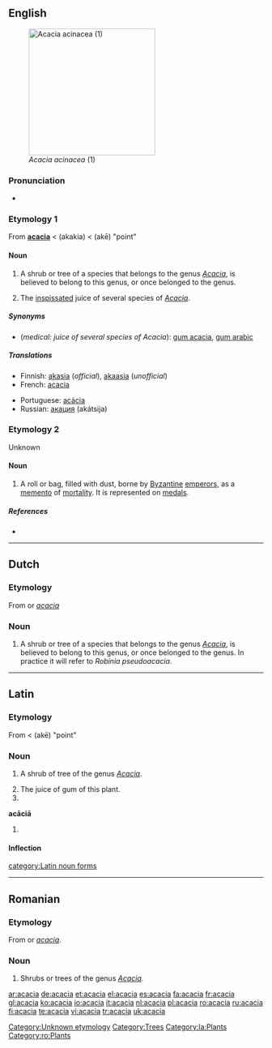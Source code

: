 {{see|Acacia}}
{{commonspar|Acacia}}
==English==
[[Image:Acacia_acinacea_01.jpg|thumb|right|250px|''Acacia acinacea'' (1)]]

===Pronunciation===
*{{audio|en-us-acacia.ogg|Audio (US)}}
*:{{rhymes|eɪʃə}}

===Etymology 1===
From {{L.}} '''[[#Latin|acacia]]''' < {{AGr.}} '''{{polytonic|[[ἀκακία]]}}''' (akakia) < '''{{polytonic|[[ἀκή]]}}''' (akē) "point"

====Noun====
{{en-noun|s|-}}

# {{context|botany|countable}} A shrub or tree of a species that belongs to the genus ''[[Acacia]]'', is believed to belong to this genus, or once belonged to the genus.
# {{context|pharmacy|uncountable}} The [[inspissated]] juice of several species of ''[[Acacia]]''.

=====Synonyms=====
*(''medical: juice of several species of Acacia''): [[gum acacia]], [[gum arabic]]

=====Translations=====
{{trans-top|shrub or tree}}
*Finnish: [[akasia]] (''official''), [[akaasia]] (''unofficial'')
*French: [[#French|acacia]] {{m}}
{{trans-mid}}
*Portuguese: [[acácia]] {{f}}
*Russian: [[акация]] (akátsija) {{f}}
{{trans-bottom}}

===Etymology 2===
Unknown

====Noun====
{{en-noun}}

# {{context|antiquities}} A roll or bag, filled with dust, borne by [[Byzantine]] [[emperor]]s, as a [[memento]] of [[mortality]]. It is represented on [[medal]]s.

=====References=====
*{{R:1913}}

[[Category:Unknown etymology]]
[[Category:Trees]]

----

==Dutch==

===Etymology===
From {{L.|nl}} or {{F.|nl}} ''[[#French|acacia]]''

===Noun===
{{infl|nl|noun|g=mf}}

# {{botany|lang=nl}} A shrub or tree of a species that belongs to the genus ''[[Acacia]]'', is believed to belong to this genus, or once belonged to the genus. In practice it will refer to ''Robinia pseudoacacia''.

----

==Latin==

===Etymology===
From {{AGr.|la}} '''{{polytonic|[[ἀκακία]]}}''' {{italbrac|akakia}} < '''{{polytonic|[[ἀκή]]}}''' (akē) "point"

===Noun===
{{la-noun|acācia|acaciae#Latin|acāciae|f|first}}

# {{botany|lang=la}} A shrub of tree of the genus ''[[Acacia]]''.
# The juice of gum of this plant.
# {{inflection of|acacia#Latin|acācia|voc|s}}

'''acāciā''' {{f}}
# {{inflection of|acacia#Latin|acācia|abl|s}}

====Inflection====
{{ladecl1}}
{{la-decl-1st|acaci|acāci}}

[[category:Latin noun forms]]
[[Category:la:Plants]]

----

==Romanian==

===Etymology===
From {{L.|ro}} or {{F.|ro}} ''[[#French|acacia]]''.

===Noun===
{{infl|ro|noun}}

# Shrubs or trees of the genus ''[[Acacia]].''

[[Category:ro:Plants]]

[[ar:acacia]]
[[de:acacia]]
[[et:acacia]]
[[el:acacia]]
[[es:acacia]]
[[fa:acacia]]
[[fr:acacia]]
[[gl:acacia]]
[[ko:acacia]]
[[io:acacia]]
[[it:acacia]]
[[nl:acacia]]
[[pl:acacia]]
[[ro:acacia]]
[[ru:acacia]]
[[fi:acacia]]
[[te:acacia]]
[[vi:acacia]]
[[tr:acacia]]
[[uk:acacia]]